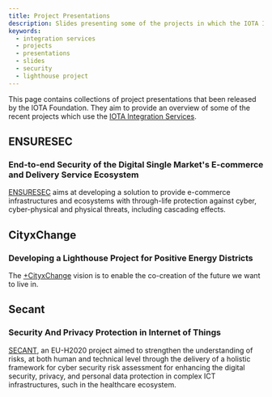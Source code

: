 ```yaml
---
title: Project Presentations
description: Slides presenting some of the projects in which the IOTA Integration Services are in use.
keywords:
  - integration services
  - projects
  - presentations
  - slides
  - security
  - lighthouse project
---
```



This page contains collections of project presentations that been released by the IOTA Foundation. They aim to provide
an overview of some of the recent projects which use the [IOTA Integration Services](/integration-services/welcome).

## ENSURESEC

### End-to-end Security of the Digital Single Market's E-commerce and Delivery Service Ecosystem

[ENSURESEC](https://www.ensuresec.eu/) aims at developing a solution to provide e-commerce infrastructures and
ecosystems with through-life protection against cyber, cyber-physical and physical threats, including cascading effects.

<ImageSlider path="/img/project_presentations/ensuresec" />

## CityxChange

### Developing a Lighthouse Project for Positive Energy Districts

The [+CityxChange](https://cityxchange.eu/) vision is to enable the co-creation of the future we want to live in.

<ImageSlider path="/img/project_presentations/cityxchange" />

## Secant

### Security And Privacy Protection in Internet of Things

[SECANT](https://cordis.europa.eu/project/id/101019645), an EU-H2020 project aimed to strengthen the understanding of
risks, at both human and technical level through the delivery of a holistic framework for cyber security risk assessment
for enhancing the digital security, privacy, and personal data protection in complex ICT infrastructures, such in the
healthcare ecosystem.

<ImageSlider path="/img/project_presentations/secant" />
